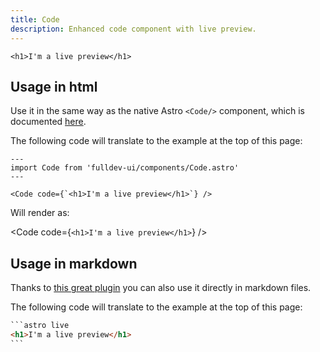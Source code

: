 ```yaml
---
title: Code
description: Enhanced code component with live preview.
---
```



```astro live
<h1>I'm a live preview</h1>
```

## Usage in html

Use it in the same way as the native Astro `<Code/>` component, which is documented [here](https://docs.astro.build/en/reference/components-reference/#code-).

The following code will translate to the example at the top of this page:

```astro
---
import Code from 'fulldev-ui/components/Code.astro'
---

<Code code={`<h1>I'm a live preview</h1>`} />
```

Will render as:

<Code code={`<h1>I'm a live preview</h1>`} />

## Usage in markdown

Thanks to [this great plugin](https://github.com/mattjennings/astro-live-code) you can also use it directly in markdown files.

The following code will translate to the example at the top of this page:

````html
```astro live
<h1>I'm a live preview</h1>
```
````
